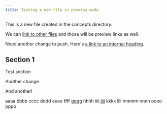 ```yaml
---
title: Testing a new file in preview mode.
---
```


This is a new file created in the concepts directory.

We can [link to other files](./accounts-and-keys) and those will be preview links as well.

Need another change to push. Here's [a link to an internal heading](#section-1).


## Section 1

Test section

Another change

And another!

aaaa
bbbb
cccc
dddd
eeee
ffff
gggg
hhhh
iiii
jjjj
kkkk
llll
mmmm
nnnn
oooo
pppp